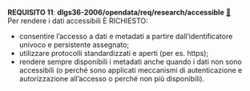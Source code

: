 ::: {#req-11 .callout-important appearance="simple" icon=false .requisito}
[**REQUISITO 11**]{.testo-rosso}: **dlgs36-2006/opendata/req/research/accessible** [🔗](#req-11){.link-req}<br>
Per rendere i dati accessibili È RICHIESTO:

- consentire l'accesso a dati e metadati a partire dall'identificatore univoco e persistente assegnato;
- utilizzare protocolli standardizzati e aperti (per es. https);
- rendere sempre disponibili i metadati anche quando i dati non sono accessibili (o perché sono applicati meccanismi di autenticazione e autorizzazione all'accesso o perché non più disponibili).

:::
